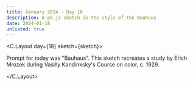 ```yaml
---
title: Genuary 2024 - Day 18
description: A p5.js sketch in the style of the Bauhaus
date: 2024-01-18
unlisted: true
---
```



<C.Layout day={18} sketch={sketch}>

Prompt for today was "Bauhaus". This sketch recreates a study by Erich Mrozek
during Vasilly Kandinksky's Course on color, c. 1929.

</C.Layout>
